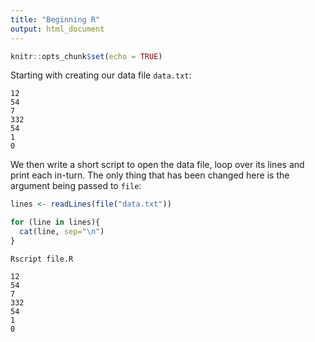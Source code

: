 ```yaml
---
title: "Beginning R"
output: html_document
---
```


```r
knitr::opts_chunk$set(echo = TRUE)
```

Starting with creating our data file `data.txt`:

```
12
54
7
332
54
1
0
```

We then write a short script to open the data file, loop over its 
lines and print each in-turn. The only thing that has been changed 
here is the argument being passed to `file`:

```R
lines <- readLines(file("data.txt"))

for (line in lines){
  cat(line, sep="\n")
}
```

```
Rscript file.R

12
54
7
332
54
1
0
```

